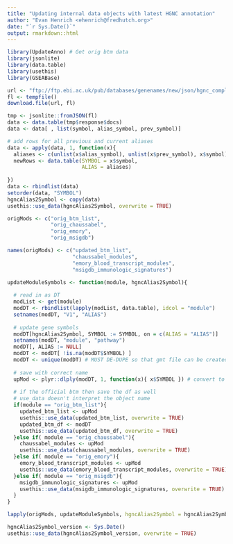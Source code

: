```yaml
---
title: "Updating internal data objects with latest HGNC annotation"
author: "Evan Henrich <ehenrich@fredhutch.org>"
date: "`r Sys.Date()`"
output: rmarkdown::html
---
```


```r
library(UpdateAnno) # Get orig btm data
library(jsonlite)
library(data.table)
library(usethis)
library(GSEABase)
```

```r
url <- "ftp://ftp.ebi.ac.uk/pub/databases/genenames/new/json/hgnc_complete_set.json"
fl <- tempfile()
download.file(url, fl)

tmp <- jsonlite::fromJSON(fl)
data <- data.table(tmp$response$docs)
data <- data[ , list(symbol, alias_symbol, prev_symbol)]

# add rows for all previous and current aliases
data <- apply(data, 1, function(x){
  aliases <- c(unlist(x$alias_symbol), unlist(x$prev_symbol), x$symbol)
  newRows <- data.table(SYMBOL = x$symbol,
                        ALIAS = aliases)
  
})
data <- rbindlist(data)
setorder(data, "SYMBOL")
hgncAlias2Symbol <- copy(data)
usethis::use_data(hgncAlias2Symbol, overwrite = TRUE)
```

```r
origMods <- c("orig_btm_list",
              "orig_chaussabel",
              "orig_emory",
              "orig_msigdb")

names(origMods) <- c("updated_btm_list",
                     "chaussabel_modules",
                     "emory_blood_transcript_modules",
                     "msigdb_immunologic_signatures")
```

```r
updateModuleSymbols <- function(module, hgncAlias2Symbol){
  
  # read in as DT
  modList <- get(module)
  modDT <- rbindlist(lapply(modList, data.table), idcol = "module")
  setnames(modDT, "V1", "ALIAS")
  
  # update gene symbols
  modDT[hgncAlias2Symbol, SYMBOL := SYMBOL, on = c(ALIAS = "ALIAS")]
  setnames(modDT, "module", "pathway")
  modDT[, ALIAS := NULL]
  modDT <- modDT[ !is.na(modDT$SYMBOL) ]
  modDT <- unique(modDT) # MUST DE-DUPE so that gmt file can be created, checked by GeneSet()
  
  # save with correct name
  upMod <- plyr::dlply(modDT, 1, function(x){ x$SYMBOL }) # convert to list of lists
  
  # if the official btm then save the df as well
  # use_data doesn't interpret the object name
  if(module == "orig_btm_list"){
    updated_btm_list <- upMod
    usethis::use_data(updated_btm_list, overwrite = TRUE)
    updated_btm_df <- modDT
    usethis::use_data(updated_btm_df, overwrite = TRUE)
  }else if( module == "orig_chaussabel"){
    chaussabel_modules <- upMod
    usethis::use_data(chaussabel_modules, overwrite = TRUE)
  }else if( module == "orig_emory"){
    emory_blood_transcript_modules <- upMod
    usethis::use_data(emory_blood_transcript_modules, overwrite = TRUE)
  }else if( module == "orig_msigdb"){
    msigdb_immunologic_signatures <- upMod
    usethis::use_data(msigdb_immunologic_signatures, overwrite = TRUE)
  }
}
```

```r
lapply(origMods, updateModuleSymbols, hgncAlias2Symbol = hgncAlias2Symbol)
```

```r
hgncAlias2Symbol_version <- Sys.Date()
usethis::use_data(hgncAlias2Symbol_version, overwrite = TRUE)
```
